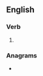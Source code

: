 ==English==

===Verb===
{{head|en|verb form}}

# {{en-past of|purse}}

===Anagrams===
* {{anagrams|en|a=deprsu|Dupres|Prudes|drupes|dupers|perdus|prudes|reds up|sprued}}